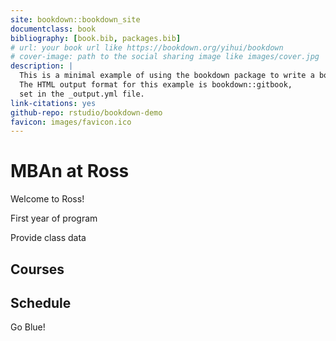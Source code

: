 ```yaml
--- 
site: bookdown::bookdown_site
documentclass: book
bibliography: [book.bib, packages.bib]
# url: your book url like https://bookdown.org/yihui/bookdown
# cover-image: path to the social sharing image like images/cover.jpg
description: |
  This is a minimal example of using the bookdown package to write a book.
  The HTML output format for this example is bookdown::gitbook,
  set in the _output.yml file.
link-citations: yes
github-repo: rstudio/bookdown-demo
favicon: images/favicon.ico
---
```




# MBAn at Ross {-#mban-at-ross}

Welcome to Ross!

First year of program

Provide class data

## Courses {-#courses}


## Schedule {-#schedule}

Go Blue!
